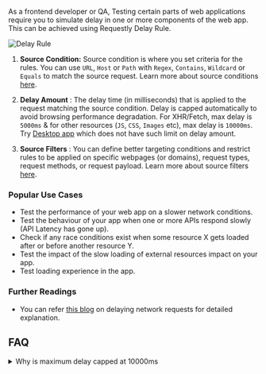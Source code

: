 As a frontend developer or QA, Testing certain parts of web applications require you to simulate delay in one or more components of the web app. This can be achieved using Requestly Delay Rule.

<img src="/img/docs/annotated-delay-rule.png" alt="Delay Rule" />

1. **Source Condition:** Source condition is where you set criteria for the rules. You can use `URL`, `Host` or `Path` with `Regex`, `Contains`, `Wildcard` or `Equals` to match the source request. Learn more about source conditions [here](/guides/source-condition).
2. **Delay Amount** : The delay time (in milliseconds) that is applied to the request matching the source condition. Delay is capped automatically to avoid browsing performance degradation.
   For XHR/Fetch, max delay is `5000ms` & for other resources (`JS`, `CSS`, `Images` etc), max delay is `10000ms`. <br />
   Try [Desktop app](https://requestly.io/desktop) which does not have such limit on delay amount.

3. **Source Filters** : You can define better targeting conditions and restrict rules to be applied on specific webpages (or domains), request types, request methods, or request payload. Learn more about source filters [here](../features/advance-targeting).

### Popular Use Cases

- Test the performance of your web app on a slower network conditions.
- Test the behaviour of your app when one or more APIs respond slowly (API Latency has gone up).
- Check if any race conditions exist when some resource X gets loaded after or before another resource Y.
- Test the impact of the slow loading of external resources impact on your app.
- Test loading experience in the app.

### Further Readings

- You can refer [this blog](https://requestly.io/blog/adding-delay-to-network-requests) on delaying network requests for detailed explanation.

## FAQ

<details>
  <summary>Why is maximum delay capped at 10000ms</summary>
  <div>
    To avoid performance degradation, we cap the maximum delay to 10000ms
  </div>
</details>
